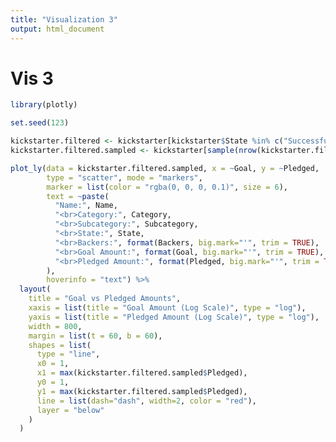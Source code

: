 ```yaml
---
title: "Visualization 3"
output: html_document
---
```

# Vis 3

```r
library(plotly)

set.seed(123)

kickstarter.filtered <- kickstarter[kickstarter$State %in% c("Successful", "Failed"), ]
kickstarter.filtered.sampled <- kickstarter[sample(nrow(kickstarter.filtered), 30000), ]

plot_ly(data = kickstarter.filtered.sampled, x = ~Goal, y = ~Pledged,
        type = "scatter", mode = "markers",
        marker = list(color = "rgba(0, 0, 0, 0.1)", size = 6),
        text = ~paste(
          "Name:", Name,
          "<br>Category:", Category,
          "<br>Subcategory:", Subcategory,
          "<br>State:", State,
          "<br>Backers:", format(Backers, big.mark="'", trim = TRUE),
          "<br>Goal Amount:", format(Goal, big.mark="'", trim = TRUE),
          "<br>Pledged Amount:", format(Pledged, big.mark="'", trim = TRUE)
        ),
        hoverinfo = "text") %>%
  layout(
    title = "Goal vs Pledged Amounts",
    xaxis = list(title = "Goal Amount (Log Scale)", type = "log"),
    yaxis = list(title = "Pledged Amount (Log Scale)", type = "log"),
    width = 800,
    margin = list(t = 60, b = 60),
    shapes = list(
      type = "line",
      x0 = 1,
      x1 = max(kickstarter.filtered.sampled$Pledged),
      y0 = 1,
      y1 = max(kickstarter.filtered.sampled$Pledged),
      line = list(dash="dash", width=2, color = "red"),
      layer = "below"
    )
  )
```